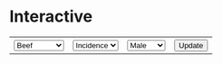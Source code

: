 # Interactive

<!-- load d3 v6 -->
<script src="https://d3js.org/d3.v6.min.js"></script>

<!-- select food, incidence, mortality and update plot -->
<table><tr>
  <th><select name="selectFood" id="selectFood">
    <option value="beef">Beef</option>
    <option value="wholeMilk">Whole Milk</option>
    <option value="peanuts">Peanuts</option>
    <option value="apples">Apples</option>
    <option value="whiteWholeFlour">Flour</option>
    <option value="carrots">Carrots</option>
  </select></th>
  <th><select name="selectCancer" id="selectCancer">
    <option value="incidence">Incidence</option>
    <option value="mortality">Mortality</option>
  </select></th>
  <th><select name="selectSex" id="selectSex">
    <option value="male">Male</option>
    <option value="female">Female</option>
  </select></th>
  <th><button type="button" id="update">Update</button></th>
</tr></table>

<!-- div container for plot -->
<div id="plot"></div>

<!-- initialize data and plot elements -->
<script>
  var t = 1500;
  var base_url = "https://raw.githubusercontent.com/cpaynerogers/food-digestive-cancer";
  var data_path = "/master/resources/processed_data/";

  // row converters
  var foodConverter = function(d) {
    if (parseInt(d["Year"]) > 1999) {
      return {
        year: parseFloat(d["Year"]),
        wholeMilk: parseFloat(d["Whole Milk"]),
        twoPercentMilk: parseFloat(d["2% Milk"]),
        onePercentMilk: parseFloat(d["1% Milk"]),
        skimMilk: parseFloat(d["Skim Milk"]),
        wholeFlavoredMilk: parseFloat(d["Whole Flavored Milk"]),
        lowFatFlavored: parseFloat(d["Low Fat Flavored"]),
        butermilk: parseFloat(d["Buttermilk"]),
        yogurt: parseFloat(d["Yogurt"]),
        americanCheese: parseFloat(d["American Cheese"]),
        otherAmericanCheese: parseFloat(d["Other American Cheese"]),
        provolone: parseFloat(d["Provolone"]),
        romano: parseFloat(d["Romano"]),
        parmesan: parseFloat(d["Parmesan"]),
        mozzarella: parseFloat(d["Mozzarella"]),
        ricotta: parseFloat(d["Ricotta"]),
        otherItalianCheese: parseFloat(d["Other Italian Cheese"]),
        swiss: parseFloat(d["Swiss"]),
        brick: parseFloat(d["Brick"]),
        muenster: parseFloat(d["Muenster"]),
        blueCheese: parseFloat(d["Blue Cheese"]),
        otherMiscCheese: parseFloat(d["Other Misc Cheese"]),
        cottageCheese: parseFloat(d["Cottage Cheese"]),
        lowfatCottageCheese: parseFloat(d["Lowfat Cottage Cheese"]),
        iceCream: parseFloat(d["Ice Cream"]),
        losfatIceCream: parseFloat(d["Lowfat Ice Cream"]),
        otherFrozenDairy: parseFloat(d["Other Frozen Dairy"]),
        cannedMilk: parseFloat(d["Canned Milk"]),
        bulkCannedMilk: parseFloat(d["Bulk Canned Milk"]),
        skimCannedMilk: parseFloat(d["Skim Canned Milk"]),
        wholeDryMilk: parseFloat(d["Whole Dry Milk"]),
        nonfatDryMilk: parseFloat(d["Nonfat Dry Milk"]),
        dryButtermilk: parseFloat(d["Dry Buttermilk"]),
        halfAndHalf: parseFloat(d["Half and Half"]),
        eggnog: parseFloat(d["Eggnog"]),
        creamProducts: parseFloat(d["Cream Products"]),
        butter: parseFloat(d["Butter"]),
        margarine: parseFloat(d["Margarine"]),
        lard: parseFloat(d["Lard"]),
        beefTallow: parseFloat(d["Beef Tallow"]),
        shortening: parseFloat(d["Shortening"]),
        saladCookingOils: parseFloat(d["Salad, Cooking Oils"]),
        otherAddedFats: parseFloat(d["Other Added Fats"]),
        lightCream: parseFloat(d["Light Cream"]),
        halfAndHalf: parseFloat(d["Half and Half"]),
        heavyCream: parseFloat(d["Heavy Cream"]),
        sourCream: parseFloat(d["Sour Cream"]),
        creamCheese: parseFloat(d["Cream Cheese"]),
        eggnog: parseFloat(d["Eggnog"]),
        oranges: parseFloat(d["Oranges"]),
        tangerines: parseFloat(d["Tangerines"]),
        grapefruit: parseFloat(d["Grapefruit"]),
        lemons: parseFloat(d["Lemons"]),
        limes: parseFloat(d["Limes"]),
        apples: parseFloat(d["Apples"]),
        apricots: parseFloat(d["Apricots"]),
        avocados: parseFloat(d["Avocados"]),
        bananas: parseFloat(d["Bananas"]),
        blueberries: parseFloat(d["Blueberries"]),
        cantaloupe: parseFloat(d["Cantaloupe"]),
        cherries: parseFloat(d["Cherries"]),
        cranberries: parseFloat(d["Cranberries"]),
        grapes: parseFloat(d["Grapes"]),
        honeydewMelons: parseFloat(d["Honeydew Melons"]),
        kiwi: parseFloat(d["Kiwi"]),
        mangoes: parseFloat(d["Mangoes"]),
        peaches: parseFloat(d["Peaches"]),
        pears: parseFloat(d["Pears"]),
        pineapple: parseFloat(d["Pineapple"]),
        papayas: parseFloat(d["Papayas"]),
        plums: parseFloat(d["Plums"]),
        raspberries: parseFloat(d["Raspberries"]),
        strawberries: parseFloat(d["Strawberries"]),
        watermelon: parseFloat(d["Watermelon"]),
        cannedApples: parseFloat(d["Canned Apples"]),
        cannedApricots: parseFloat(d["Canned Apricots"]),
        cannedCherries: parseFloat(d["Canned Cherries"]),
        cannedOlives: parseFloat(d["Canned Olives"]),
        cannedPeaches: parseFloat(d["Canned Peaches"]),
        cannedPears: parseFloat(d["Canned Pears"]),
        cannedPineapple: parseFloat(d["Canned Pineapple"]),
        cannedPlum: parseFloat(d["Canned Plum"]),
        frozenBlackberries: parseFloat(d["Frozen Blackberries"]),
        frozenBlueberries: parseFloat(d["Frozen Blueberries"]),
        frozenRaspberries: parseFloat(d["Frozen Raspberries"]),
        frozenStrawberries: parseFloat(d["Frozen Strawberries"]),
        otherFrozenBerries: parseFloat(d["Other Frozen Berries"]),
        frozenApples: parseFloat(d["Frozen Apples"]),
        frozenApricots: parseFloat(d["Frozen Apricots"]),
        frozenCherries: parseFloat(d["Frozen Cherries"]),
        frozenPeaches: parseFloat(d["Frozen Peaches"]),
        frozenPlumsAndPrunes: parseFloat(d["Frozen Plums and Prunes"]),
        otherFrozenFruits: parseFloat(d["Other Frozen Fruits"]),
        driedApples: parseFloat(d["Dried Apples"]),
        driedApricots: parseFloat(d["Dried Apricots"]),
        driedDates: parseFloat(d["Dried Dates"]),
        driedFigs: parseFloat(d["Dried Figs"]),
        driedPeaches: parseFloat(d["Dried Peaches"]),
        driedPears: parseFloat(d["Dried Pears"]),
        driedPlums: parseFloat(d["Dried Plums"]),
        driedRaisins: parseFloat(d["Dried Raisins"]),
        orangeJuice: parseFloat(d["Orange Juice"]),
        grapefruitJuice: parseFloat(d["Grapefruit Juice"]),
        lemonJuice: parseFloat(d["Lemon Juice"]),
        limeJuice: parseFloat(d["Lime Juice"]),
        appleJuice: parseFloat(d["Apple Juice"]),
        cranberryJuice: parseFloat(d["Cranberry Juice"]),
        grapeJuice: parseFloat(d["Grape Juice"]),
        pineappleJuice: parseFloat(d["Pineapple Juice"]),
        pruneJuice: parseFloat(d["Prune Juice"]),
        whiteWholeFlour: parseFloat(d["White, Whole Flour"]),
        durumFlour: parseFloat(d["Durum Flour"]),
        ryeFlour: parseFloat(d["Rye Flour"]),
        rice: parseFloat(d["Rice"]),
        cornFlourMeal: parseFloat(d["Corn Flour, Meal"]),
        hominyAndGrits: parseFloat(d["Hominy and Grits"]),
        cornstarch: parseFloat(d["Cornstarch"]),
        oatProducts: parseFloat(d["Oat Products"]),
        barleyProducts: parseFloat(d["Barley Products"]),
        beef: parseFloat(d["Beef"]),
        veal: parseFloat(d["Veal"]),
        pork: parseFloat(d["Pork"]),
        lamb: parseFloat(d["Lamb"]),
        chicken: parseFloat(d["Chicken"]),
        turkey: parseFloat(d["Turkey"]),
        freshFish: parseFloat(d["Fresh Fish"]),
        freshShellfish: parseFloat(d["Fresh Shellfish"]),
        cannedSalmon: parseFloat(d["Canned Salmon"]),
        cannedSardines: parseFloat(d["Canned Sardines"]),
        cannedTuna: parseFloat(d["Canned Tuna"]),
        cannedShellfish: parseFloat(d["Canned Shellfish"]),
        otherCanned: parseFloat(d["Other Canned"]),
        eggs: parseFloat(d["Eggs"]),
        peanuts: parseFloat(d["Peanuts"]),
        almonds: parseFloat(d["Almonds"]),
        hazelnuts: parseFloat(d["Hazelnuts"]),
        pecans: parseFloat(d["Pecans"]),
        walnuts: parseFloat(d["Walnuts"]),
        macadamiaNuts: parseFloat(d["Macadamia nuts"]),
        pistachios: parseFloat(d["Pistachios"]),
        otherNuts: parseFloat(d["Other nuts"]),
        coconuts: parseFloat(d["Coconuts"]),
        caneBeetSugar: parseFloat(d["Cane, Beet Sugar"]),
        cornSyrup: parseFloat(d["Corn Syrup"]),
        glucose: parseFloat(d["Glucose"]),
        dextrose: parseFloat(d["Dextrose"]),
        edibleSyrups: parseFloat(d["Edible Syrups"]),
        honey: parseFloat(d["Honey"]),
        artichokes: parseFloat(d["Artichokes"]),
        asparagus: parseFloat(d["Asparagus"]),
        bellPeppers: parseFloat(d["Bell Peppers"]),
        broccoli: parseFloat(d["Broccoli"]),
        brusselsSprouts: parseFloat(d["Brussels Sprouts"]),
        cabbage: parseFloat(d["Cabbage"]),
        carrots: parseFloat(d["Carrots"]),
        cauliflower: parseFloat(d["Cauliflower"]),
        celery: parseFloat(d["Celery"]),
        collardGreens: parseFloat(d["Collard Greens"]),
        sweetCorn: parseFloat(d["Sweet Corn"]),
        cucumbers: parseFloat(d["Cucumbers"]),
        eggplant: parseFloat(d["Eggplant"]),
        escarole: parseFloat(d["Escarole"]),
        garlic: parseFloat(d["Garlic"]),
        headLettuce: parseFloat(d["Head Lettuce"]),
        kale: parseFloat(d["Kale"]),
        romaineLettuce: parseFloat(d["Romaine Lettuce"]),
        limaBeans: parseFloat(d["Lima Beans"]),
        mushrooms: parseFloat(d["Mushrooms"]),
        mustardGreens: parseFloat(d["Mustard Greens"]),
        okra: parseFloat(d["Okra"]),
        onions: parseFloat(d["Onions"]),
        potatoes: parseFloat(d["Potatoes"]),
        pumpkin: parseFloat(d["Pumpkin"]),
        radishes: parseFloat(d["Radishes"]),
        snapBeans: parseFloat(d["Snap Beans"]),
        spinach: parseFloat(d["Spinach"]),
        squash: parseFloat(d["Squash"]),
        sweetPotatoes: parseFloat(d["Sweet Potatoes"]),
        tomatoes: parseFloat(d["Tomatoes"]),
        turnipGreens: parseFloat(d["Turnip Greens"]),
        cannedAsparagus: parseFloat(d["Canned Asparagus"]),
        cannedSnapBeans: parseFloat(d["Canned Snap Beans"]),
        cannedCabbage: parseFloat(d["Canned Cabbage"]),
        cannedCarrots: parseFloat(d["Canned Carrots"]),
        cannedSweetCorn: parseFloat(d["Canned Sweet Corn"]),
        cannedCucumbers: parseFloat(d["Canned Cucumbers"]),
        cannedGreenPeas: parseFloat(d["Canned Green Peas"]),
        cannedMushrooms: parseFloat(d["Canned Mushrooms"]),
        cannedChilePeppers: parseFloat(d["Canned Chile Peppers"]),
        cannedPotatoes: parseFloat(d["Canned Potatoes"]),
        cannedTomatoes: parseFloat(d["Canned Tomatoes"]),
        otherCannedVegetables: parseFloat(d["Other Canned Vegetables"]),
        frozenAsparagus: parseFloat(d["Frozen Asparagus"]),
        frozenSnapBeans: parseFloat(d["Frozen Snap Beans"]),
        frozenBroccoli: parseFloat(d["Frozen Broccoli"]),
        frozenCarrots: parseFloat(d["Frozen Carrots"]),
        frozenCauliflower: parseFloat(d["Frozen Cauliflower"]),
        frozenSweetCorn: parseFloat(d["Frozen Sweet Corn"]),
        frozenGreenPeas: parseFloat(d["Frozen Green Peas"]),
        frozenLimaBeans: parseFloat(d["Frozen Lima Beans"]),
        frozenPotatoes: parseFloat(d["Frozen Potatoes"]),
        frozenSpinach: parseFloat(d["Frozen Spinach"]),
        otherFrozenVegetables: parseFloat(d["Other Frozen Vegetables"]),
        dehydratedOnions: parseFloat(d["Dehydrated Onions"]),
        dehydratedPotatoes: parseFloat(d["Dehydrated Potatoes"]),
        chipsPotatoes: parseFloat(d["Chips, Potatoes"]),
        dryEdibleBeans: parseFloat(d["Dry Edible Beans"]),
        dryPeasAndLentils: parseFloat(d["Dry Peas and Lentils"])
      }
    }
  };
  var incidenceMaleConverter = function(d) {
    if (parseInt(d["Year"]) > 1999) {
      if (d["Sex"] === "Male") {
        return {
          year: parseFloat(d["Year"]),
          sex: d["Sex"],
          rate: parseFloat(d["Rate"]),
          cases: parseFloat(d["Cases"]),
          population: parseFloat(d["Population"])
        }
      }
    }
  };
  var incidenceFemaleConverter = function(d) {
    if (parseInt(d["Year"]) > 1999) {
      if (d["Sex"] === "Female") {
        return {
          year: parseFloat(d["Year"]),
          sex: d["Sex"],
          rate: parseFloat(d["Rate"]),
          cases: parseFloat(d["Cases"]),
          population: parseFloat(d["Population"])
        }
      }
    }
  };
  var mortalityMaleConverter = function(d) {
    if (parseInt(d["Year"]) > 1999) {
      if (d["Sex"] === "Male") {
        return {
          year: parseFloat(d["Year"]),
          sex: d["Sex"],
          rate: parseFloat(d["Rate"]),
          cases: parseFloat(d["Cases"]),
          population: parseFloat(d["Population"])
        }
      }
    }
  };
  var mortalityFemaleConverter = function(d) {
    if (parseInt(d["Year"]) > 1999) {
      if (d["Sex"] === "Female") {
        return {
          year: parseFloat(d["Year"]),
          sex: d["Sex"],
          rate: parseFloat(d["Rate"]),
          cases: parseFloat(d["Cases"]),
          population: parseFloat(d["Population"])
        }
      }
    }
  };

  // read in csv data
  var csvErrorFunction = function(e) {console.log(e)};
  var dataset = {
    mortality: {},
    incidence: {}
  };
  d3.csv(
      base_url + data_path + "food.csv",
      foodConverter)
    .then(function(data) {
      dataset.food = data
    })
    .catch(csvErrorFunction);
  d3.csv(
      base_url + data_path + "incidence.csv",
      incidenceMaleConverter)
    .then(function(data) {
      dataset.incidence.male = data
    })
    .catch(csvErrorFunction);
  d3.csv(
      base_url + data_path + "incidence.csv",
      incidenceFemaleConverter)
    .then(function(data) {
      dataset.incidence.female = data
    })
    .catch(csvErrorFunction);
  var mortalityMale = d3.csv(
      base_url + data_path + "mortality.csv",
      mortalityMaleConverter)
    .then(function(data) {
      dataset.mortality.male = data
    })
    .catch(csvErrorFunction);
  var mortalityFemale = d3.csv(
      base_url + data_path + "mortality.csv",
      mortalityFemaleConverter)
    .then(function(data) {
      dataset.mortality.female = data
    })
    .catch(csvErrorFunction);

  // margins and overall width/height
  var width = 770;
  var height = 640;
  var margin = {top: 25, right: 25, bottom: 25, left: 25};

  // create svg inside div
  var svg = d3.select("div#plot")
    .append("svg")
    .attr("width", width)
    .attr("height", height);
  var xg = svg.append("g")
    .attr("id", "xAxis")
    .attr("transform", "translate(0," + (height-margin.top-margin.bottom) + ")");
  var yg = svg.append("g")
    .attr("id", "yAxis");

  // update callback
  // data is redefined here and ... hopefully promises have been fulfilled?
  d3.select("#update").on("click", function () {
    // get food choice
    var foodSelection = document.getElementById('selectFood');
    var foodChoice = foodSelection.options[foodSelection.selectedIndex].value;

    // get cancer choice
    var cancerSelection = document.getElementById('selectCancer');
    var cancerChoice = cancerSelection.options[cancerSelection.selectedIndex].value;

    // get sex choice
    var sexSelection = document.getElementById('selectSex');
    var sexChoice = sexSelection.options[sexSelection.selectedIndex].value;

    // combine x- and y-data
    var x = dataset["food"];
    var y = dataset[cancerChoice][sexChoice];
    var xy = x.map(function(e, i) {
      return [e, y[i]]
    });

    // x-axis is linear food
    var xScale = d3.scaleLinear()
      .domain([
        d3.min(dataset["food"], function(d, i) {
          return d[foodChoice];
        }),
        d3.max(dataset["food"], function(d, i) {
          return d[foodChoice];
        })
      ])
      .range([margin.left, width-margin.right]);
    d3.select("g#xAxis")
      .attr("transform", "translate(0," + (height-margin.top-margin.bottom) + ")")
      .transition()
      .duration(t)
      .call(d3.axisBottom(xScale));

    // y-axis is also linear
    var yScale = d3.scaleLinear()
      .domain([
        d3.min(
          dataset[cancerChoice][sexChoice],
          function(d, i) {
            return d["rate"];
          }
        ),
        d3.max(
          dataset[cancerChoice][sexChoice],
          function(d, i) {
            return d["rate"];
          }
        )
      ])
      .range([height-margin.bottom, margin.top]);
    d3.select("g#yAxis")
      .attr("transform", "translate(" + margin.left + ", 0)")
      .transition()
      .duration(t)
      .call(d3.axisLeft(yScale));

    // add dots at pixel locations
    circles = svg.selectAll("circle")
    circles
      .data(xy)
      .enter()
      .append("circle")
      .merge(circles)
      .transition()
      .duration(t)
      .attr("cx", function(d, i) {
        return xScale(d[0][foodChoice]);
      })
      .attr("cy", function(d) {
        return yScale(d[1]["rate"]);
      })
      .attr("r", "3");
  })
</script>
